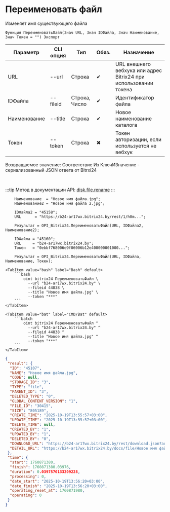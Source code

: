 ﻿---
sidebar_position: 10
description: Переименовать файл и другие функции для работы с Bitrix24 в Открытом пакете интеграций - бесплатной open-source библиотеке интеграций для 1С:Предприятие 8, OneScript и CLI
keywords: [1C, 1С, 1С:Предприятие, 1С:Предприятие 8.3, API, Интеграция, Сервисы, Обмен, OneScript, CLI, Bitrix24]
---


# Переименовать файл
 Изменяет имя существующего файла



`Функция ПереименоватьФайл(Знач URL, Знач IDФайла, Знач Наименование, Знач Токен = "") Экспорт`

  | Параметр | CLI опция | Тип | Обяз. | Назначение |
  |-|-|-|-|-|
  | URL | --url | Строка | &#x2714; | URL внешнего вебхука или адрес Bitrix24 при использовании токена |
  | IDФайла | --fileid | Строка, Число | &#x2714; | Идентификатор файла |
  | Наименование | --title | Строка | &#x2714; | Новое наименование каталога |
  | Токен | --token | Строка | &#x2716; | Токен авторизации, если используется не вебхук |

  
  Возвращаемое значение:   Соответствие Из КлючИЗначение - сериализованный JSON ответа от Bitrxi24

<br/>

:::tip
Метод в документации API: [disk.file.rename](https://dev.1c-bitrix.ru/rest_help/disk/file/disk_file_rename.php)
:::
<br/>


```bsl title="Пример использования для 1С:Предприятие/OneScript"
    Наименование  = "Новое имя файла.jpg";
    Наименование2 = "Новое имя файла 2.jpg";

    IDФайла2 = "45158";
    URL      = "https://b24-ar17wx.bitrix24.by/rest/1/h0m...";

    Результат = OPI_Bitrix24.ПереименоватьФайл(URL, IDФайла2, Наименование2);

    IDФайла = "45160";
    URL     = "b24-ar17wx.bitrix24.by";
    Токен   = "0ebbf768006e9f06006b12e400000001000...";

    Результат = OPI_Bitrix24.ПереименоватьФайл(URL, IDФайла, Наименование, Токен);
```
    

 <Tabs>
  
    <TabItem value="bash" label="Bash" default>
        ```bash
            oint bitrix24 ПереименоватьФайл \
              --url "b24-ar17wx.bitrix24.by" \
              --fileid 44838 \
              --title "Новое имя файла.jpg" \
              --token "***"
        ```
    </TabItem>
  
    <TabItem value="bat" label="CMD/Bat" default>
        ```batch
            oint bitrix24 ПереименоватьФайл ^
              --url "b24-ar17wx.bitrix24.by" ^
              --fileid 44838 ^
              --title "Новое имя файла.jpg" ^
              --token "***"
        ```
    </TabItem>
</Tabs>


```json title="Результат"
{
 "result": {
  "ID": "45107",
  "NAME": "Новое имя файла.jpg",
  "CODE": null,
  "STORAGE_ID": "3",
  "TYPE": "file",
  "PARENT_ID": "3",
  "DELETED_TYPE": "0",
  "GLOBAL_CONTENT_VERSION": "1",
  "FILE_ID": "30415",
  "SIZE": "805189",
  "CREATE_TIME": "2025-10-19T13:55:57+03:00",
  "UPDATE_TIME": "2025-10-19T13:55:57+03:00",
  "DELETE_TIME": null,
  "CREATED_BY": "1",
  "UPDATED_BY": "1",
  "DELETED_BY": "0",
  "DOWNLOAD_URL": "https://b24-ar17wx.bitrix24.by/rest/download.json?auth=85d1f468006e9f06006b12e4000000010000078e149021a7078c5faf7648be19566b72&token=disk%7CaWQ9NDUxMDcmXz1LQjJwNUI3eDlRQllzUHNaSkFxWFlFcXA0UDFDUk0wYw%3D%3D%7CImRvd25sb2FkfGRpc2t8YVdROU5EVXhNRGNtWHoxTFFqSndOVUkzZURsUlFsbHpVSE5hU2tGeFdGbEZjWEEwVURGRFVrMHdZdz09fDg1ZDFmNDY4MDA2ZTlmMDYwMDZiMTJlNDAwMDAwMDAxMDAwMDA3OGUxNDkwMjFhNzA3OGM1ZmFmNzY0OGJlMTk1NjZiNzIi.hW8i64zZ2CxGnYk%2BJcktL1%2BlUZi6kYaLLO%2F1gzGioq8%3D",
  "DETAIL_URL": "https://b24-ar17wx.bitrix24.by/docs/file/Новое имя файла.jpg"
 },
 "time": {
  "start": 1760871380,
  "finish": 1760871380.03976,
  "duration": 0.0397570133209228,
  "processing": 0,
  "date_start": "2025-10-19T13:56:20+03:00",
  "date_finish": "2025-10-19T13:56:20+03:00",
  "operating_reset_at": 1760871980,
  "operating": 0
 }
}
```
